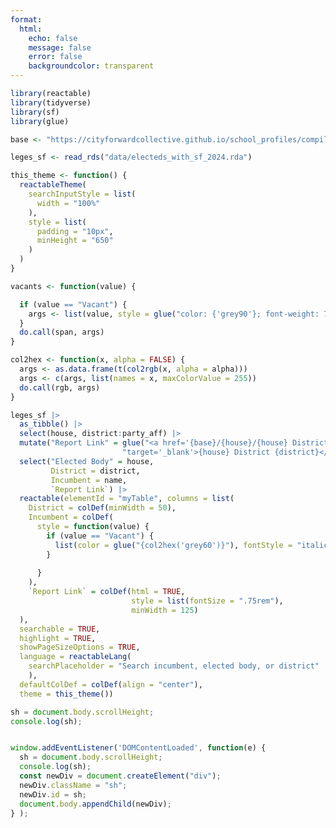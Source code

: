 ```yaml
---
format: 
  html:
    echo: false
    message: false
    error: false
    backgroundcolor: transparent
---
```


```r
library(reactable)
library(tidyverse)
library(sf)
library(glue)

base <- "https://cityforwardcollective.github.io/school_profiles/compiled_reports"

leges_sf <- read_rds("data/electeds_with_sf_2024.rda")

this_theme <- function() {
  reactableTheme(
    searchInputStyle = list(
      width = "100%"
    ),
    style = list(
      padding = "10px",
      minHeight = "650"
    )
  )
}

vacants <- function(value) {

  if (value == "Vacant") {
    args <- list(value, style = glue("color: {'grey90'}; font-weight: 700"))
  } 
  do.call(span, args)
}

col2hex <- function(x, alpha = FALSE) {
  args <- as.data.frame(t(col2rgb(x, alpha = alpha)))
  args <- c(args, list(names = x, maxColorValue = 255))
  do.call(rgb, args)
}

leges_sf |> 
  as_tibble() |> 
  select(house, district:party_aff) |>
  mutate("Report Link" = glue("<a href='{base}/{house}/{house} District {district}.pdf'",
                         "target='_blank'>{house} District {district}</a>")) |> 
  select("Elected Body" = house,
         District = district,
         Incumbent = name,
         `Report Link`) |> 
  reactable(elementId = "myTable", columns = list(
    District = colDef(minWidth = 50),
    Incumbent = colDef(
      style = function(value) {
        if (value == "Vacant") {
          list(color = glue("{col2hex('grey60')}"), fontStyle = "italic")
        } 
        
      }
    ),
    `Report Link` = colDef(html = TRUE, 
                           style = list(fontSize = ".75rem"),
                           minWidth = 125)
  ), 
  searchable = TRUE, 
  highlight = TRUE, 
  showPageSizeOptions = TRUE, 
  language = reactableLang(
    searchPlaceholder = "Search incumbent, elected body, or district"
    ),
  defaultColDef = colDef(align = "center"),
  theme = this_theme())

```

```js
sh = document.body.scrollHeight;
console.log(sh);


window.addEventListener('DOMContentLoaded', function(e) {
  sh = document.body.scrollHeight;
  console.log(sh);
  const newDiv = document.createElement("div");
  newDiv.className = "sh";
  newDiv.id = sh;
  document.body.appendChild(newDiv);
} );
```


